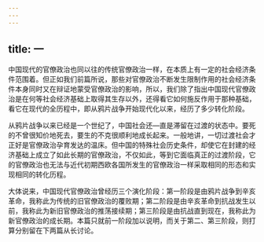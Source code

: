 ```yaml
---
---
---
```

title: 一
---



中国现代的官僚政治也同以往的传统官僚政治一样，在本质上有一定的社会经济条件范围着。但正如我们前篇所说，那些对官僚政治不断发生限制作用的社会经济条件本身同时又在辩证地蒙受官僚政治的影响，所以，我们除了指出中国现代官僚政治是在何等社会经济基础上取得其生存以外，还得看它如何施反作用于那种基础，看它在现代的全历程中，即从鸦片战争开始现代化以来，经历了多少转化阶段。

从鸦片战争以来已经是一个世纪了，中国社会还—直是滞留在过渡的状态中。要死的不曾很知价地死去，要生的不克很顺利地成长起来。一般地讲，一切过渡社会才正好是官僚政治孕育发达的温床。但中国的特殊社会历史条件，却使它在封建的经济基础上成立了如此长期的官僚政治，不仅如此，等到它面临真正的过渡阶段，它的官僚政治也无法与近代初期西欧各国所发生的官僚政治一样采取相同的形态和实现相同的转化历程。

大体说来，中国现代官僚政治曾经历三个演化阶段：第一阶段是由鸦片战争到辛亥革命，我称此为传统的旧官僚政治的覆败期；第二阶段是由辛亥革命到抗战发生以前，我称此为新旧官僚政治的推荡接续期；第三阶段是由抗战直到现在，我称此为新官僚政治的成长期。本篇只就前一阶段加以说明，而关于第二、第三阶段，则打算分别留在下两篇从长讨论。